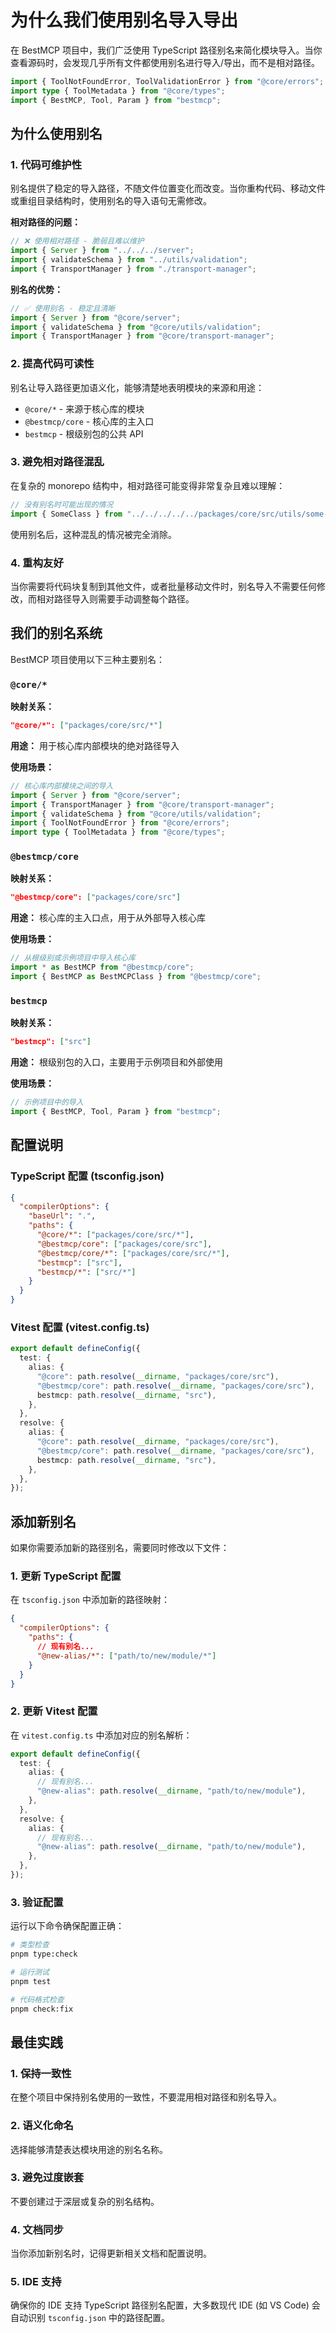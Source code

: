 # 为什么我们使用别名导入导出

在 BestMCP 项目中，我们广泛使用 TypeScript 路径别名来简化模块导入。当你查看源码时，会发现几乎所有文件都使用别名进行导入/导出，而不是相对路径。

```ts
import { ToolNotFoundError, ToolValidationError } from "@core/errors";
import type { ToolMetadata } from "@core/types";
import { BestMCP, Tool, Param } from "bestmcp";
```

## 为什么使用别名

### 1. **代码可维护性**

别名提供了稳定的导入路径，不随文件位置变化而改变。当你重构代码、移动文件或重组目录结构时，使用别名的导入语句无需修改。

**相对路径的问题：**
```ts
// ❌ 使用相对路径 - 脆弱且难以维护
import { Server } from "../../../server";
import { validateSchema } from "../utils/validation";
import { TransportManager } from "./transport-manager";
```

**别名的优势：**
```ts
// ✅ 使用别名 - 稳定且清晰
import { Server } from "@core/server";
import { validateSchema } from "@core/utils/validation";
import { TransportManager } from "@core/transport-manager";
```

### 2. **提高代码可读性**

别名让导入路径更加语义化，能够清楚地表明模块的来源和用途：

- `@core/*` - 来源于核心库的模块
- `@bestmcp/core` - 核心库的主入口
- `bestmcp` - 根级别包的公共 API

### 3. **避免相对路径混乱**

在复杂的 monorepo 结构中，相对路径可能变得非常复杂且难以理解：

```ts
// 没有别名时可能出现的情况
import { SomeClass } from "../../../../../packages/core/src/utils/some-class";
```

使用别名后，这种混乱的情况被完全消除。

### 4. **重构友好**

当你需要将代码块复制到其他文件，或者批量移动文件时，别名导入不需要任何修改，而相对路径导入则需要手动调整每个路径。

## 我们的别名系统

BestMCP 项目使用以下三种主要别名：

### `@core/*`

**映射关系：**
```json
"@core/*": ["packages/core/src/*"]
```

**用途：** 用于核心库内部模块的绝对路径导入

**使用场景：**
```ts
// 核心库内部模块之间的导入
import { Server } from "@core/server";
import { TransportManager } from "@core/transport-manager";
import { validateSchema } from "@core/utils/validation";
import { ToolNotFoundError } from "@core/errors";
import type { ToolMetadata } from "@core/types";
```

### `@bestmcp/core`

**映射关系：**
```json
"@bestmcp/core": ["packages/core/src"]
```

**用途：** 核心库的主入口点，用于从外部导入核心库

**使用场景：**
```ts
// 从根级别或示例项目中导入核心库
import * as BestMCP from "@bestmcp/core";
import { BestMCP as BestMCPClass } from "@bestmcp/core";
```

### `bestmcp`

**映射关系：**
```json
"bestmcp": ["src"]
```

**用途：** 根级别包的入口，主要用于示例项目和外部使用

**使用场景：**
```ts
// 示例项目中的导入
import { BestMCP, Tool, Param } from "bestmcp";
```

## 配置说明

### TypeScript 配置 (tsconfig.json)

```json
{
  "compilerOptions": {
    "baseUrl": ".",
    "paths": {
      "@core/*": ["packages/core/src/*"],
      "@bestmcp/core": ["packages/core/src"],
      "@bestmcp/core/*": ["packages/core/src/*"],
      "bestmcp": ["src"],
      "bestmcp/*": ["src/*"]
    }
  }
}
```

### Vitest 配置 (vitest.config.ts)

```typescript
export default defineConfig({
  test: {
    alias: {
      "@core": path.resolve(__dirname, "packages/core/src"),
      "@bestmcp/core": path.resolve(__dirname, "packages/core/src"),
      bestmcp: path.resolve(__dirname, "src"),
    },
  },
  resolve: {
    alias: {
      "@core": path.resolve(__dirname, "packages/core/src"),
      "@bestmcp/core": path.resolve(__dirname, "packages/core/src"),
      bestmcp: path.resolve(__dirname, "src"),
    },
  },
});
```

## 添加新别名

如果你需要添加新的路径别名，需要同时修改以下文件：

### 1. 更新 TypeScript 配置

在 `tsconfig.json` 中添加新的路径映射：

```json
{
  "compilerOptions": {
    "paths": {
      // 现有别名...
      "@new-alias/*": ["path/to/new/module/*"]
    }
  }
}
```

### 2. 更新 Vitest 配置

在 `vitest.config.ts` 中添加对应的别名解析：

```typescript
export default defineConfig({
  test: {
    alias: {
      // 现有别名...
      "@new-alias": path.resolve(__dirname, "path/to/new/module"),
    },
  },
  resolve: {
    alias: {
      // 现有别名...
      "@new-alias": path.resolve(__dirname, "path/to/new/module"),
    },
  },
});
```

### 3. 验证配置

运行以下命令确保配置正确：

```bash
# 类型检查
pnpm type:check

# 运行测试
pnpm test

# 代码格式检查
pnpm check:fix
```

## 最佳实践

### 1. **保持一致性**

在整个项目中保持别名使用的一致性，不要混用相对路径和别名导入。

### 2. **语义化命名**

选择能够清楚表达模块用途的别名名称。

### 3. **避免过度嵌套**

不要创建过于深层或复杂的别名结构。

### 4. **文档同步**

当你添加新别名时，记得更新相关文档和配置说明。

### 5. **IDE 支持**

确保你的 IDE 支持 TypeScript 路径别名配置，大多数现代 IDE (如 VS Code) 会自动识别 `tsconfig.json` 中的路径配置。
